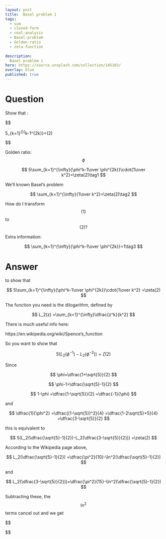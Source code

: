 ---
layout: post
title:  Basel problem 1
tags:
  - sum
  - closed-form
  - real-analysis
  - Basel-problem
  - Golden-ratio
  - zeta-function
  
description:  
  Basel problem 1
hero: https://source.unsplash.com/collection/145103/
overlay: blue
published: true
---


# Question

Show that :

$$

5\sum_{k=1}^{\infty}{\phi^k-1\over \phi^{2k}}\cdot{1\over k^2}=\zeta(2)

$$



<!--break-->
 
Golden ratio:$$\phi$$

$$
5\sum_{k=1}^{\infty}{\phi^k-1\over \phi^{2k}}\cdot{1\over k^2}=\zeta(2)\tag1
$$


We'll known Basel's problem


$$
\sum_{k=1}^{\infty}{1\over k^2}=\zeta(2)\tag2
$$


How do I transform $$(1)$$ to $$(2)?$$

Extra information:


$$
\sum_{k=1}^{\infty}{\phi^k-1\over \phi^{2k}}=1\tag3
$$



# Answer

 to show that

$$
5\sum_{k=1}^{\infty}{\phi^k-1\over \phi^{2k}}\cdot{1\over k^2}
=\zeta(2)
$$

The function you need
is the dilogarithm,
defined by

$$
L_2(z)
=\sum_{k=1}^{\infty}\dfrac{z^k}{k^2}
$$

There is much useful info here:

https://en.wikipedia.org/wiki/Spence's_function

So you want to show that

$$
5(L_2(\phi^{-1})-L_2(\phi^{-2}))
=\zeta(2)
$$

Since

$$
\phi=\dfrac{1+\sqrt{5}}{2}
$$

$$
\phi-1=\dfrac{\sqrt{5}-1}{2}
$$

$$
1-\phi
=\dfrac{1-\sqrt{5}}{2}
=\dfrac{-1}{\phi}
$$

and

$$
\dfrac{1}{\phi^2}
=\dfrac{(1-\sqrt{5})^2}{4}
=\dfrac{1-2\sqrt{5}+5}{4}
=\dfrac{3-\sqrt{5}}{2}
$$

this is equivalent to

$$
5(L_2(\dfrac{\sqrt{5}-1}{2})-L_2(\dfrac{3-\sqrt{5}}{2}))
=\zeta(2)
$$

According to the Wikipedia page above,

$$
L_2(\dfrac{\sqrt{5}-1}{2}) =\dfrac{\pi^2}{10}-\ln^2(\dfrac{\sqrt{5}-1}{2})
$$

and

$$
L_2(\dfrac{3-\sqrt{5}}{2}))=\dfrac{\pi^2}{15}-\ln^2(\dfrac{\sqrt{5}-1}{2})
$$

Subtracting these,
the $$\ln^2$$ terms cancel out
and we get

$$
\begin{array}\\
L_2(\dfrac{\sqrt{5}-1}{2})-L_2(\dfrac{3-\sqrt{5}}{2}))
&=\dfrac{\pi^2}{10}-\dfrac{\pi^2}{15}\\
&=\dfrac{\pi^2}{30}\\

\text{so} \\

5(L_2(\dfrac{\sqrt{5}-1}{2})-L_2(\dfrac{3-\sqrt{5}}{2})))
&=\dfrac{\pi^2}{6}\\
&=\zeta(2)\\
\end{array}
$$

